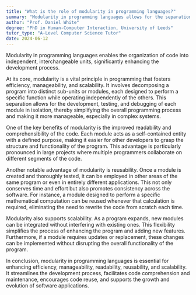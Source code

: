 ```yaml
---
title: "What is the role of modularity in programming languages?"
summary: "Modularity in programming languages allows for the separation of code into independent, interchangeable units."
author: "Prof. Daniel White"
degree: "PhD in Human-Computer Interaction, University of Leeds"
tutor_type: "A-Level Computer Science Tutor"
date: 2024-06-12
---
```


Modularity in programming languages enables the organization of code into independent, interchangeable units, significantly enhancing the development process.

At its core, modularity is a vital principle in programming that fosters efficiency, manageability, and scalability. It involves decomposing a program into distinct sub-units or modules, each designed to perform a specific function while operating independently of the others. This separation allows for the development, testing, and debugging of each module in isolation, thereby simplifying the overall programming process and making it more manageable, especially in complex systems.

One of the key benefits of modularity is the improved readability and comprehensibility of the code. Each module acts as a self-contained entity with a defined purpose, making it easier for other developers to grasp the structure and functionality of the program. This advantage is particularly pronounced in large projects where multiple programmers collaborate on different segments of the code.

Another notable advantage of modularity is reusability. Once a module is created and thoroughly tested, it can be employed in other areas of the same program or even in entirely different applications. This not only conserves time and effort but also promotes consistency across the software. For instance, a module designed to perform a specific mathematical computation can be reused whenever that calculation is required, eliminating the need to rewrite the code from scratch each time.

Modularity also supports scalability. As a program expands, new modules can be integrated without interfering with existing ones. This flexibility simplifies the process of enhancing the program and adding new features. Furthermore, if a module requires updates or replacement, these changes can be implemented without disrupting the overall functionality of the program.

In conclusion, modularity in programming languages is essential for enhancing efficiency, manageability, readability, reusability, and scalability. It streamlines the development process, facilitates code comprehension and maintenance, encourages code reuse, and supports the growth and evolution of software applications.
    